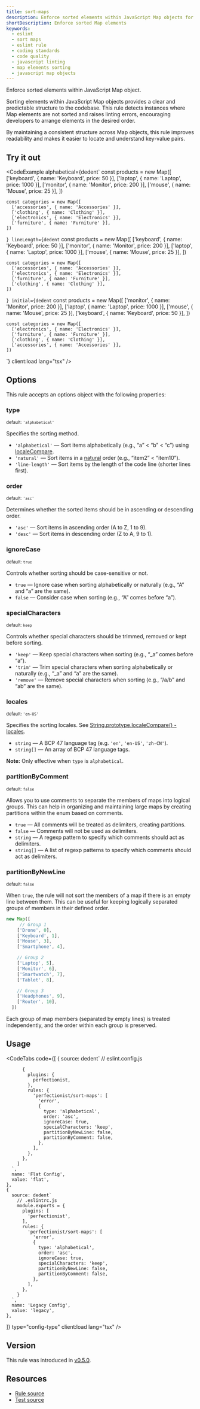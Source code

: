 ```yaml
---
title: sort-maps
description: Enforce sorted elements within JavaScript Map objects for a clear and predictable code structure. Use this ESLint rule to keep your Map elements organized
shortDescription: Enforce sorted Map elements
keywords:
  - eslint
  - sort maps
  - eslint rule
  - coding standards
  - code quality
  - javascript linting
  - map elements sorting
  - javascript map objects
---
```



Enforce sorted elements within JavaScript Map object.

Sorting elements within JavaScript Map objects provides a clear and predictable structure to the codebase. This rule detects instances where Map elements are not sorted and raises linting errors, encouraging developers to arrange elements in the desired order.

By maintaining a consistent structure across Map objects, this rule improves readability and makes it easier to locate and understand key-value pairs.

## Try it out

<CodeExample
  alphabetical={dedent`
    const products = new Map([
      ['keyboard', { name: 'Keyboard', price: 50 }],
      ['laptop', { name: 'Laptop', price: 1000 }],
      ['monitor', { name: 'Monitor', price: 200 }],
      ['mouse', { name: 'Mouse', price: 25 }],
    ])

    const categories = new Map([
      ['accessories', { name: 'Accessories' }],
      ['clothing', { name: 'Clothing' }],
      ['electronics', { name: 'Electronics' }],
      ['furniture', { name: 'Furniture' }],
    ])
  `}
  lineLength={dedent`
    const products = new Map([
      ['keyboard', { name: 'Keyboard', price: 50 }],
      ['monitor', { name: 'Monitor', price: 200 }],
      ['laptop', { name: 'Laptop', price: 1000 }],
      ['mouse', { name: 'Mouse', price: 25 }],
    ])

    const categories = new Map([
      ['accessories', { name: 'Accessories' }],
      ['electronics', { name: 'Electronics' }],
      ['furniture', { name: 'Furniture' }],
      ['clothing', { name: 'Clothing' }],
    ])
  `}
  initial={dedent`
    const products = new Map([
      ['monitor', { name: 'Monitor', price: 200 }],
      ['laptop', { name: 'Laptop', price: 1000 }],
      ['mouse', { name: 'Mouse', price: 25 }],
      ['keyboard', { name: 'Keyboard', price: 50 }],
    ])

    const categories = new Map([
      ['electronics', { name: 'Electronics' }],
      ['furniture', { name: 'Furniture' }],
      ['clothing', { name: 'Clothing' }],
      ['accessories', { name: 'Accessories' }],
    ])
  `}
  client:load
  lang="tsx"
/>

## Options

This rule accepts an options object with the following properties:

### type

<sub>default: `'alphabetical'`</sub>

Specifies the sorting method.

- `'alphabetical'` — Sort items alphabetically (e.g., “a” < “b” < “c”) using [localeCompare](https://developer.mozilla.org/en-US/docs/Web/JavaScript/Reference/Global_Objects/String/localeCompare).
- `'natural'` — Sort items in a [natural](https://github.com/litejs/natural-compare-lite) order (e.g., “item2” < “item10”).
- `'line-length'` — Sort items by the length of the code line (shorter lines first).

### order

<sub>default: `'asc'`</sub>

Determines whether the sorted items should be in ascending or descending order.

- `'asc'` — Sort items in ascending order (A to Z, 1 to 9).
- `'desc'` — Sort items in descending order (Z to A, 9 to 1).

### ignoreCase

<sub>default: `true`</sub>

Controls whether sorting should be case-sensitive or not.

- `true` — Ignore case when sorting alphabetically or naturally (e.g., “A” and “a” are the same).
- `false` — Consider case when sorting (e.g., “A” comes before “a”).

### specialCharacters

<sub>default: `keep`</sub>

Controls whether special characters should be trimmed, removed or kept before sorting.

- `'keep'` — Keep special characters when sorting (e.g., “_a” comes before “a”).
- `'trim'` — Trim special characters when sorting alphabetically or naturally (e.g., “_a” and “a” are the same).
- `'remove'` — Remove special characters when sorting (e.g., “/a/b” and “ab” are the same).

### locales

<sub>default: `'en-US'`</sub>

Specifies the sorting locales. See [String.prototype.localeCompare() - locales](https://developer.mozilla.org/en-US/docs/Web/JavaScript/Reference/Global_Objects/String/localeCompare#locales).

- `string` — A BCP 47 language tag (e.g. `'en'`, `'en-US'`, `'zh-CN'`).
- `string[]` — An array of BCP 47 language tags.

**Note:** Only effective when `type` is `alphabetical`.

### partitionByComment

<sub>default: `false`</sub>

Allows you to use comments to separate the members of maps into logical groups. This can help in organizing and maintaining large maps by creating partitions within the enum based on comments.

- `true` — All comments will be treated as delimiters, creating partitions.
-	`false` — Comments will not be used as delimiters.
- `string` — A regexp pattern to specify which comments should act as delimiters.
- `string[]` — A list of regexp patterns to specify which comments should act as delimiters.

### partitionByNewLine

<sub>default: `false`</sub>

When `true`, the rule will not sort the members of a map if there is an empty line between them. This can be useful for keeping logically separated groups of members in their defined order.

```ts
new Map([
     // Group 1
    ['Drone', 0],
    ['Keyboard', 1],
    ['Mouse', 3],
    ['Smartphone', 4],

    // Group 2
    ['Laptop', 5],
    ['Monitor', 6],
    ['Smartwatch', 7],
    ['Tablet', 8],

    // Group 3
    ['Headphones', 9],
    ['Router', 10],
  ])
```

Each group of map members (separated by empty lines) is treated independently, and the order within each group is preserved.

## Usage

<CodeTabs
  code={[
    {
      source: dedent`
        // eslint.config.js

          {
            plugins: {
              perfectionist,
            },
            rules: {
              'perfectionist/sort-maps': [
                'error',
                {
                  type: 'alphabetical',
                  order: 'asc',
                  ignoreCase: true,
                  specialCharacters: 'keep',
                  partitionByNewLine: false,
                  partitionByComment: false,
                },
              ],
            },
          },
        ]
      `,
      name: 'Flat Config',
      value: 'flat',
    },
    {
      source: dedent`
        // .eslintrc.js
        module.exports = {
          plugins: [
            'perfectionist',
          ],
          rules: {
            'perfectionist/sort-maps': [
              'error',
              {
                type: 'alphabetical',
                order: 'asc',
                ignoreCase: true,
                specialCharacters: 'keep',
                partitionByNewLine: false,
                partitionByComment: false,
              },
            ],
          },
        }
      `,
      name: 'Legacy Config',
      value: 'legacy',
    },
  ]}
  type="config-type"
  client:load
  lang="tsx"
/>

## Version

This rule was introduced in [v0.5.0](https://github.com/azat-io/eslint-plugin-perfectionist/releases/tag/v0.5.0).

## Resources

- [Rule source](https://github.com/azat-io/eslint-plugin-perfectionist/blob/main/rules/sort-maps.ts)
- [Test source](https://github.com/azat-io/eslint-plugin-perfectionist/blob/main/test/sort-maps.test.ts)
